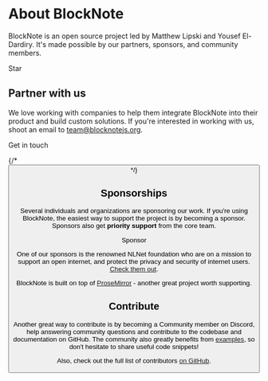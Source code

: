 
# About BlockNote

BlockNote is an open source project led by Matthew Lipski and Yousef El-Dardiry.
It's made possible by our partners, sponsors, and community members.

<p className="nx-mt-6">
  <GitHubButton
    href="https://github.com/TypeCellOS/BlockNote"
    data-color-scheme="no-preference: light; light: light; dark: dark;"
    data-icon="octicon-star"
    data-size="large"
    data-show-count="true"
    aria-label="Star TypeCellOS/BlockNote on GitHub">
    Star
  </GitHubButton>
</p>

## Partner with us

We love working with companies to help them integrate BlockNote into their product and build custom solutions.
If you're interested in working with us, shoot an email to team@blocknotejs.org.

<div className={"mt-6"}>
  <CTAButton href={"mailto:team@blocknotejs.org"} size={"small"}>
    Get in touch
  </CTAButton>
</div>

{/* <Button text="Hello" /> */}

## Sponsorships

Several individuals and organizations are sponsoring our work. If you're using BlockNote, the easiest way to support the project is by becoming a sponsor. Sponsors also get **priority support** from the core team.

<p className="nx-mt-6">
  <GitHubButton
    href="https://github.com/sponsors/YousefED"
    data-color-scheme="no-preference: light; light: light; dark: dark;"
    data-icon="octicon-heart"
    data-size="large"
    aria-label="Sponsor @YousefED on GitHub">
    Sponsor
  </GitHubButton>
</p>

One of our sponsors is the renowned NLNet foundation who are on a mission to support an open internet, and protect the privacy and security of internet users. [Check them out](https://www.nlnet.nl).

BlockNote is built on top of [ProseMirror](https://prosemirror.net/) - another great project worth supporting.

## Contribute

Another great way to contribute is by becoming a Community member on Discord, help answering community questions and contribute to the codebase and documentation on GitHub.
The community also greatly benefits from [examples](/examples), so don't hesitate to share useful code snippets!

Also, check out the full list of contributors [on GitHub](https://github.com/TypeCellOS/BlockNote/graphs/contributors).
